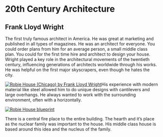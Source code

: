 # 20th Century Architecture

## Frank Lloyd Wright

The first truly famous architect in America. He was great at marketing and published in all types of magazines. He was an architect for everyone. You could order plans from him for an average person, a small middle class plan. You could for the first time hire and architect to design your house. Wright played a key role in the architectural movements of the twentieth century, influencing generations of architects worldwide through his works. He was helpful on the first major skyscrapers, even though he hates the city.

[![Robie House (Chicago) by Frank Lloyd Wright](https://s3.trueloveserver.com/arthum/Frank_Lloyd_Wright_Robie_House.jfif "Robie House (Chicago) by Frank Lloyd Wright")](https://s3.trueloveserver.com/arthum/Frank_Lloyd_Wright_Robie_House.jfif)His experience with modern material like steel allowed him to do unique designs with cantilevers and large overhangs. He always wanted to work with the surrounding environment, often with a horizontally.

[![Robie House blueprint](https://s3.trueloveserver.com/arthum/robie_house_blueprint.jpg "Robie House Blueprint")](https://s3.trueloveserver.com/arthum/robie_house_blueprint.jpg)

There is a central fire place to the entire building. The hearth and it's place as the nuclear family was important to the house. His middle class house is based around this idea and the nucleus of the family.
